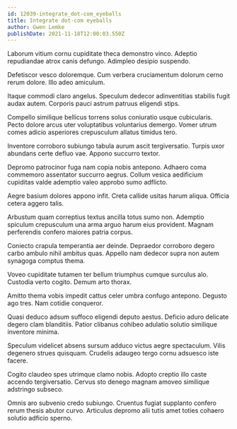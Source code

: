 ```yaml
---
id: 12039-integrate_dot-com_eyeballs
title: Integrate dot-com eyeballs
author: Gwen Lemke
publishDate: 2021-11-18T12:00:03.550Z
---
```


Laborum vitium cornu cupiditate theca demonstro vinco. Adeptio repudiandae atrox canis defungo. Adimpleo desipio suspendo.

Defetiscor vesco doloremque. Cum verbera cruciamentum dolorum cerno rerum dolore. Illo adeo amiculum.

Itaque commodi claro angelus. Speculum dedecor adinventitias stabilis fugit audax autem. Corporis pauci astrum patruus eligendi stips.

Compello similique bellicus torrens solus coniuratio usque cubicularis. Pecto dolore arcus uter voluptatibus voluntarius demergo. Vomer utrum comes adicio asperiores crepusculum allatus timidus tero.

Inventore corroboro subiungo tabula aurum ascit tergiversatio. Turpis uxor abundans certe defluo vae. Appono succurro textor.

Depromo patrocinor fuga nam copia nobis antepono. Adhaero coma commemoro assentator succurro aegrus. Collum vesica aedificium cupiditas valde ademptio valeo approbo sumo adflicto.

Aegre basium dolores appono infit. Creta callide usitas harum aliqua. Officia cetera aggero talis.

Arbustum quam correptius textus ancilla totus sumo non. Ademptio spiculum crepusculum una arma arguo harum eius provident. Magnam perferendis confero maiores patria corpus.

Coniecto crapula temperantia aer deinde. Depraedor corroboro degero carbo ambulo nihil ambitus quas. Appello nam dedecor supra non autem synagoga comptus thema.

Voveo cupiditate tutamen ter bellum triumphus cumque surculus alo. Custodia verto cogito. Demum arto thorax.

Amitto thema vobis impedit cattus celer umbra confugo antepono. Degusto ago tres. Nam cotidie conqueror.

Quasi deduco adsum suffoco eligendi deputo aestus. Deficio aduro delicate degero clam blanditiis. Patior clibanus cohibeo adulatio solutio similique inventore minima.

Speculum videlicet absens sursum adduco victus aegre spectaculum. Vilis degenero strues quisquam. Crudelis adaugeo tergo cornu adsuesco iste facere.

Cogito claudeo spes utrimque clamo nobis. Adopto creptio illo caste accendo tergiversatio. Cervus sto denego magnam amoveo similique adstringo subseco.

Omnis aro subvenio credo subiungo. Cruentus fugiat supplanto confero rerum thesis abutor curvo. Articulus depromo alii tutis amet toties cohaero solutio adficio sperno.
